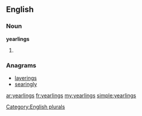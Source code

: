 ==English==

===Noun===
'''yearlings'''

# {{plural of|[[yearling]]}}

===Anagrams===
* [[layerings#English|layerings]]
* [[searingly#English|searingly]]

[[Category:English plurals]]

[[ar:yearlings]]
[[fr:yearlings]]
[[my:yearlings]]
[[simple:yearlings]]